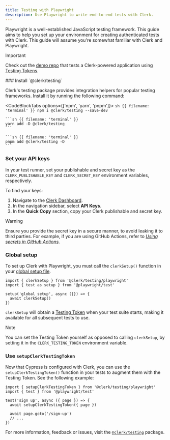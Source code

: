 ```yaml
---
title: Testing with Playwright
description: Use Playwright to write end-to-end tests with Clerk.
---
```


Playwright is a well-established JavaScript testing framework. This guide aims to help you set up your environment for creating authenticated tests with Clerk. This guide will assume you're somewhat familiar with Clerk and Playwright.

> [!IMPORTANT]
> Check out the [demo repo](https://github.com/clerk/clerk-playwright-nextjs) that tests a Clerk-powered application using [Testing Tokens](/docs/testing/overview#testing-tokens).

<Steps>
  ### Install `@clerk/testing`

  Clerk's testing package provides integration helpers for popular testing frameworks. Install it by running the following command:

  <CodeBlockTabs options={['npm', 'yarn', 'pnpm']}>
    ```sh {{ filename: 'terminal' }}
    npm i @clerk/testing --save-dev
    ```

    ```sh {{ filename: 'terminal' }}
    yarn add -D @clerk/testing
    ```

    ```sh {{ filename: 'terminal' }}
    pnpm add @clerk/testing -D
    ```
  </CodeBlockTabs>

  ### Set your API keys

  In your test runner, set your publishable and secret key as the `CLERK_PUBLISHABLE_KEY` and `CLERK_SECRET_KEY` environment variables, respectively.

  To find your keys:

  1. Navigate to the [Clerk Dashboard](https://dashboard.clerk.com/last-active?path=api-keys).
  1. In the navigation sidebar, select **API Keys**.
  1. In the **Quick Copy** section, copy your Clerk publishable and secret key.

  > [!WARNING]
  > Ensure you provide the secret key in a secure manner, to avoid leaking it to third parties. For example, if you are using GitHub Actions, refer to [_Using secrets in GitHub Actions_](https://docs.github.com/en/actions/security-guides/using-secrets-in-github-actions).

  ### Global setup

  To set up Clerk with Playwright, you must call the `clerkSetup()` function in your [global setup file](https://playwright.dev/docs/test-global-setup-teardown).

  ```tsx {{ filename: 'global-setup.ts' }}
  import { clerkSetup } from '@clerk/testing/playwright'
  import { test as setup } from '@playwright/test'

  setup('global setup', async ({}) => {
    await clerkSetup()
  })
  ```

  `clerkSetup` will obtain a [Testing Token](/docs/testing/overview#testing-tokens) when your test suite starts, making it available for all subsequent tests to use.

  > [!NOTE]
  > You can set the Testing Token yourself as opposed to calling `clerkSetup`, by
  > setting it in the `CLERK_TESTING_TOKEN` environment variable.

  ### Use `setupClerkTestingToken`

  Now that Cypress is configured with Clerk, you can use the `setupClerkTestingToken()` function in your tests to augment them with the Testing Token. See the following example:

  ```tsx {{ filename: 'my-test.spec.ts' }}
  import { setupClerkTestingToken } from '@clerk/testing/playwright'
  import { test } from '@playwright/test'

  test('sign up', async ({ page }) => {
    await setupClerkTestingToken({ page })

    await page.goto('/sign-up')
    // ...
  })
  ```
</Steps>

For more information, feedback or issues, visit the [`@clerk/testing`](https://github.com/clerk/javascript/tree/main/packages/testing) package.
